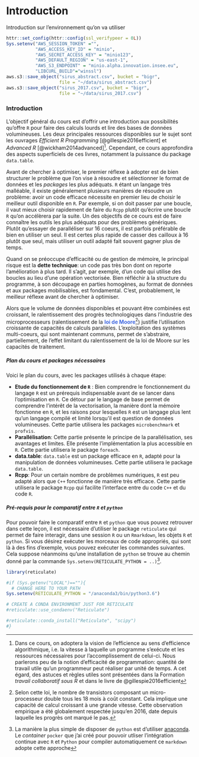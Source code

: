 # Introduction {#intro}

Introduction sur l'environnement qu'on va utiliser

```r
httr::set_config(httr::config(ssl_verifypeer = 0L))
Sys.setenv("AWS_SESSION_TOKEN" ="",
           "AWS_ACCESS_KEY_ID" = "minio",
           "AWS_SECRET_ACCESS_KEY" = "minio123",
           "AWS_DEFAULT_REGION" = "us-east-1",
           "AWS_S3_ENDPOINT" = "minio.alpha.innovation.insee.eu",
           "LIBCURL_BUILD"="winssl")
aws.s3::save_object("sirus_abstract.csv", bucket = "bigr",
                    file = "~/data/sirus_abstract.csv")
aws.s3::save_object("sirus_2017.csv", bucket = "bigr",
                    file = "~/data/sirus_2017.csv")
```




### Introduction


L'objectif général du cours est d'offrir une introduction aux possibilités qu'offre `R` pour faire des calculs lourds et lire des bases de données volumineuses. Les deux principales ressources disponibles sur le sujet sont les ouvrages *Efficient R Programming* [@gillespie2016efficient] et *Advanced R* [@wickham2014advanced]^[Dans ce cours, on adoptera la vision de l'efficience au sens d'efficience algorithmique, i.e. la vitesse à laquelle un programme s'exécute et les ressources nécessaires pour l'accomplissement de celui-ci. Nous parlerons peu de la notion d'efficacité de programmation: quantité de travail utile qu'un programmeur peut réaliser par unité de temps. A cet égard, des astuces et règles utiles sont présentées dans la Formation *travail collaboratif sous R* et dans le livre de @gillespie2016efficient]. Cependant, ce cours approfondira des aspects superficiels de ces livres, notamment la puissance du package `data.table`.

Avant de chercher à optimiser, le premier réflexe à adopter est de bien structurer le problème que l'on vise à résoudre et sélectionner le format de données et les *packages* les plus adéquats. `R` étant un langage très malléable, il existe généralement plusieurs manières de résoudre un problème: avoir un code efficace nécessite en premier lieu de choisir le meilleur outil disponible en `R`. Par exemple, si on doit passer par une boucle, il vaut mieux choisir rapidement de faire du `Rcpp` plutôt qu'écrire une boucle `R` qu'on accélèrera par la suite. Un des objectifs de ce cours est de faire connaître les outils les plus adéquats pour des problèmes génériques. Plutôt qu'essayer de paralléliser sur 16 coeurs, il est parfois préférable de bien en utiliser un seul. Il est certes plus rapide de casser des cailloux à 16 plutôt que seul, mais utiliser un outil adapté fait souvent gagner plus de temps.

Quand on se préoccupe d'efficacité ou de gestion de mémoire, le principal risque est la **dette technique**: un code pas très bon dont on reporte l'amélioration à plus tard. Il s'agit, par exemple, d'un code qui utilise des boucles au lieu d'une opération vectorisée. Bien réfléchir à la structure du programme, à son découpage en parties homogènes, au format de données et aux packages mobilisables, est fondamental. C'est, probablement, le meilleur réflexe avant de chercher à optimiser.

Alors que le volume de données disponibles et pouvant être combinées est croissant, le ralentissement des progrès technologiques dans l'industrie des microprocesseurs (ralentissement de la <span style="color:royalblue">**loi de Moore</span>**^[Selon cette loi, le nombre de transistors composant un micro-processeur double tous les 18 mois à coût constant. Cela implique une capacité de calcul croissant à une grande vitesse. Cette observation empirique a été globalement respectée jusqu'en 2016, date depuis laquelle les progrès ont marqué le pas.]) justifie l'utilisation croissante de capacités de calculs parallèles. L'exploitation des systèmes multi-coeurs, qui sont maintenant communs, permet de s'abstraire, partiellement, de l'effet limitant du ralentissement de la loi de Moore sur les capacités de traitement. 

##### Plan du cours et packages nécessaires

Voici le plan du cours, avec les packages utilisés à chaque étape:

* **Etude du fonctionnement de `R`** : Bien comprendre le fonctionnement du langage `R` est un prérequis indispensable avant de se lancer dans l'optimisation en `R`. Ce détour par le langage de base permet de comprendre l'intérêt de la vectorisation, la manière dont la mémoire fonctionne en `R`, et les raisons pour lesquelles `R` est un langage plus lent qu'un langage compilé et limité lorsqu'il est question de données volumineuses. Cette partie utilisera les packages `microbenchmark` et `profvis`.
* **Parallélisation**: Cette partie présente le principe de la parallélisation, ses avantages et limites. Elle présente l'implémentation la plus accessible en `R`. Cette partie utilisera le package `foreach`.
* **data.table**: `data.table` est un package efficace en `R`, adapté pour la manipulation de données volumineuses. Cette partie utilisera le package `data.table`.
* **Rcpp**: Pour un certain nombre de problèmes numériques, `R` est peu adapté alors que `C++` fonctionne de manière très efficace. Cette partie utilisera le package `Rcpp` qui facilite l'interface entre du code `C++` et du code `R`.


##### Pré-requis pour le comparatif entre `R` et `python`

Pour pouvoir faire le comparatif entre `R` et `python` que vous pouvez retrouver dans cette leçon, il est nécessaire d'utiliser le package `reticulate` qui permet de faire interagir, dans une session `R` ou un `Rmarkdown`, les objets `R` et `python`. Si vous désirez exécuter les morceaux de code appropriés, qui sont là à des fins d'exemple, vous pouvez exécuter les commandes suivantes. Cela suppose néanmoins qu'une installation de `python` se trouve au chemin donné par la commande `Sys.setenv(RETICULATE_PYTHON = ..)`^[La manière la plus simple de disposer de `python` est d'utiliser [anaconda](https://www.anaconda.com/distribution/). Le *container* `pocker` que j'ai créé pour pouvoir utliser l'intégration continue avec `R` et `Python` pour compiler automatiquement ce `markdown` adopte cette approche]. 

```r
library(reticulate)

#if (Sys.getenv("LOCAL")==""){
  # CHANGE HERE TO YOUR PATH
Sys.setenv(RETICULATE_PYTHON = "/anaconda3/bin/python3.6")

# CREATE A CONDA ENVIRONMENT JUST FOR RETICULATE
#reticulate::use_condaenv("Reticulate")

#reticulate::conda_install("Reticulate", "scipy")
#}
```
